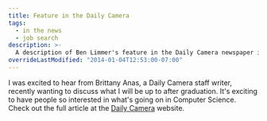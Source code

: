 ```yaml
---
title: Feature in the Daily Camera
tags:
  - in the news
  - job search
description: >-
  A description of Ben Limmer's feature in the Daily Camera newspaper in Boulder, Colorado, USA
overrideLastModified: "2014-01-04T12:53:00-07:00"
---
```


I was excited to hear from Brittany Anas, a Daily Camera staff writer, recently wanting to discuss what I will be up to
after graduation. It's exciting to have people so interested in what's going on in Computer Science. Check out the full
article at the [Daily Camera](http://www.dailycamera.com/cu-news/ci_18003536) website.
